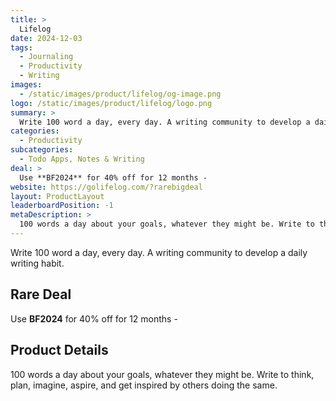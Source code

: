 ```yaml
---
title: >
  Lifelog
date: 2024-12-03
tags:
  - Journaling
  - Productivity
  - Writing
images:
  - /static/images/product/lifelog/og-image.png
logo: /static/images/product/lifelog/logo.png
summary: >
  Write 100 word a day, every day. A writing community to develop a daily writing habit.
categories:
  - Productivity
subcategories:
  - Todo Apps, Notes & Writing
deal: >
  Use **BF2024** for 40% off for 12 months -
website: https://golifelog.com/?rarebigdeal
layout: ProductLayout
leaderboardPosition: -1
metaDescription: >
  100 words a day about your goals, whatever they might be. Write to think, plan, imagine, aspire, and get inspired by others doing the same.
---
```

Write 100 word a day, every day. A writing community to develop a daily writing habit.

## Rare Deal

Use **BF2024** for 40% off for 12 months -

## Product Details



100 words a day about your goals, whatever they might be. Write to think, plan, imagine, aspire, and get inspired by others doing the same.
